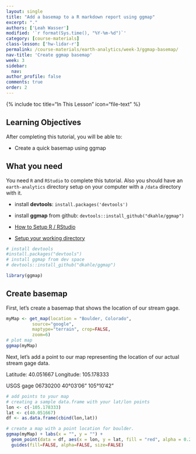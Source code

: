```yaml
---
layout: single
title: "Add a basemap to a R markdown report using ggmap"
excerpt: "."
authors: ['Leah Wasser']
modified: '`r format(Sys.time(), "%Y-%m-%d")`'
category: [course-materials]
class-lesson: ['hw-lidar-r']
permalink: /course-materials/earth-analytics/week-3/ggmap-basemap/
nav-title: 'Create ggmap basemap'
week: 3
sidebar:
  nav:
author_profile: false
comments: true
order: 2
---
```


{% include toc title="In This Lesson" icon="file-text" %}


<div class='notice--success' markdown="1">

## <i class="fa fa-graduation-cap" aria-hidden="true"></i> Learning Objectives

After completing this tutorial, you will be able to:

* Create a quick basemap using ggmap

## <i class="fa fa-check-square-o fa-2" aria-hidden="true"></i> What you need

You need `R` and `RStudio` to complete this tutorial. Also you should have
an `earth-analytics` directory setup on your computer with a `/data`
directory with it.

* install **devtools**: `install.packages('devtools')`
* install **ggmap** from github: `devtools::install_github("dkahle/ggmap")`

* [How to Setup R / RStudio](/course-materials/earth-analytics/week-1/setup-r-rstudio/)
* [Setup your working directory](/course-materials/earth-analytics/week-1/setup-working-directory/)

</div>


```r
# install devtools
#install.packages("devtools")
# install ggmap from dev space
# devtools::install_github("dkahle/ggmap")

library(ggmap)
```

## Create basemap

First, let's create a basemap that shows the location of our stream gage.


```r
myMap <- get_map(location = "Boulder, Colorado",
          source="google",
          maptype="terrain", crop=FALSE,
          zoom=6)
# plot map
ggmap(myMap)

```

Next, let's add a point to our map representing the location of our actual stream
gage data.

Latitude: 40.051667
Longitude: 105.178333

USGS gage 06730200
40°03'06"	105°10'42"

```r
# add points to your map
# creating a sample data.frame with your lat/lon points
lon <- c(-105.178333)
lat <- c(40.051667)
df <- as.data.frame(cbind(lon,lat))

# create a map with a point location for boulder.
ggmap(myMap) + labs(x = "", y = "") +
  geom_point(data = df, aes(x = lon, y = lat, fill = "red", alpha = 0.2), size = 5, shape = 19) +
  guides(fill=FALSE, alpha=FALSE, size=FALSE)


```
